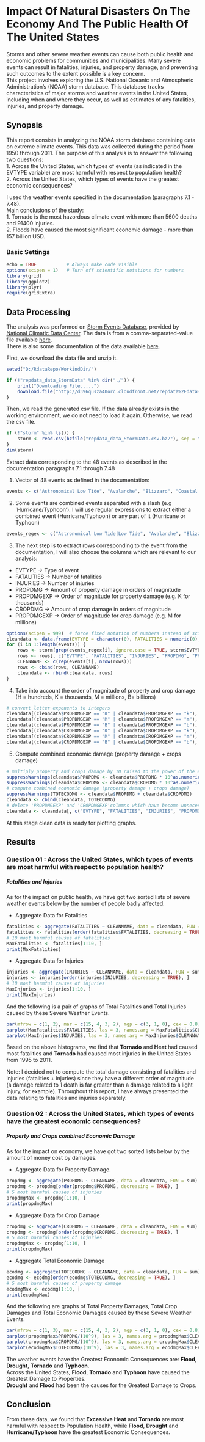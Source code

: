 
Impact Of Natural Disasters On The Economy And The Public Health Of The United States
========================================================================================  

Storms and other severe weather events can cause both public health and economic
problems for communities and municipalities. Many severe events can result in
fatalities, injuries, and property damage, and preventing such outcomes to the extent possible is a key concern.  
This project involves exploring the U.S. National Oceanic and Atmospheric
Administration's (NOAA) storm database. This database tracks characteristics of major storms and weather events in the United States, including when and where they occur, as well as estimates of any fatalities, injuries, and property damage.  

Synopsis  
--------  

This report consists in analyzing the NOAA storm database containing data on extreme climate events. This data was collected during the period from 1950 through 2011. The purpose of this analysis is to answer the following two questions:  
1. Across the United States, which types of events (as indicated in the EVTYPE variable) are most harmful with respect to population health?  
2. Across the United States, which types of events have the greatest economic consequences?  

I used the weather events specified in the documentation (paragraphs 7.1 - 7.48).  
Main conclusions of the study:   
1. Tornado is the most hazordous climate event with more than 5600 deaths and 91400 injuries.  
2. Floods have caused the most significant economic damage - more than 157 billion USD.  

### Basic Settings  

```{r}
echo = TRUE           # Always make code visible
options(scipen = 1)   # Turn off scientific notations for numbers
library(grid)
library(ggplot2)
library(plyr)
require(gridExtra)
```  

Data Processing  
---------------  

The analysis was performed on [Storm Events Database](http://www.ncdc.noaa.gov/stormevents/ftp.jsp), provided by [National Climatic Data Center](http://www.ncdc.noaa.gov/). The data is from a comma-separated-value file available [here](https://d396qusza40orc.cloudfront.net/repdata%2Fdata%2FStormData.csv.bz2).  
There is also some documentation of the data available [here](https://d396qusza40orc.cloudfront.net/repdata%2Fpeer2_doc%2Fpd01016005curr.pdf).  

First, we download the data file and unzip it.  

```{r}
setwd("D:/RdataRepo/WorkindDir/")

if (!"repdata_data_StormData" %in% dir("./")) {
    print("Downloading File.....")
    download.file("http://d396qusza40orc.cloudfront.net/repdata%2Fdata%2FStormData.csv.bz2", destfile = "repdata_data_StormData")
}
```  

Then, we read the generated csv file. If the data already exists in the working environment, we do not need to load it again. Otherwise, we read the csv file.  

```{r}
if (!"storm" %in% ls()) {
    storm <- read.csv(bzfile("repdata_data_StormData.csv.bz2"), sep = ",", header = TRUE, stringsAsFactors = FALSE)
}
dim(storm)
```  

Extract data corresponding to the 48 events as described in the documentation paragraphs 7.1 through 7.48  

1. Vector of 48 events as defined in the documentation:  

```{r}
events <- c("Astronomical Low Tide", "Avalanche", "Blizzard", "Coastal Flood", "Cold/Wind Chill", "Debris Flow", "Dense Fog", "Dense Smoke", "Drought", "Dust Devil", "Dust Storm", "Excessive Heat", "Extreme cold/Wind Chill", "Flash Flood", "Flood", "Freezing", "Frost/Freeze", "Funnel Cloud", "Hail", "Heat", "Heavy Rain", "Heavy Snow", "High Surf", "High Wind", "Hurricane/Typhoon", "Ice Storm", "Lakeshore Flood", "Lake-Effect Snow", "Lightning", "Marine Hail", "Marine High Wind", "Marine Strong Wind", "Marine Thunderstorm Wind", "Rip Current", "Seiche", "Sleet", "Storm Tide", "Strong Wind", "Thunderstorm Wind", "Tornado", "Tropical Depression", "Tropical Storm", "Tsunami", "Volcanic Ash", "Waterspout", "Wildfire", "Winter Storm", "Winter Weather")  
```  

2. Some events are combined events separated with a slash (e.g 'Hurricane/Typhoon'). I will use regular expressions to extract either a combined event (Hurricane/Typhoon) or any part of it (Hurricane or Typhoon)  

```{r} 
events_regex <- c("Astronomical Low Tide|Low Tide", "Avalanche", "Blizzard", "Coastal Flood", "Cold/Wind Chill", "Debris Flow", "Dense Fog", "Dense Smoke", "Drought", "Dust Devil", "Dust Storm", "Excessive Heat", "Extreme cold/Wind Chill|Extreme Cold|Wind Chill", "Flash Flood", "Flood", "Freezing", "Frost/Freeze|Frost|Freeze", "Funnel Cloud", "Hail", "Heat", "Heavy Rain", "Heavy Snow", "High Surf", "High Wind", "Hurricane/Typhoon|Hurricane|Typhoon", "Ice Storm", "Lakeshore Flood", "Lake-Effect Snow", "Lightning", "Marine Hail", "Marine High Wind", "Marine Strong Wind", "Marine Thunderstorm Wind|Marine tstm Wind", "Rip Current", "Seiche", "Sleet", "Storm Tide", "Strong Wind", "Thunderstorm Wind|tstm wind", "Tornado", "Tropical Depression", "Tropical Storm", "Tsunami", "Volcanic Ash", "Waterspout", "Wildfire", "Winter Storm", "Winter Weather")  
```  

3. The next step is to extract rows corresponding to the event from the documentation, I will also choose the columns which are relevant to our analysis:  
  * EVTYPE -> Type of event  
  * FATALITIES -> Number of fatalities  
  * INJURIES -> Number of injuries  
  * PROPDMG -> Amount of property damage in orders of magnitude  
  * PROPDMGEXP -> Order of magnitude for property damage (e.g. K for thousands)  
  * CROPDMG -> Amount of crop damage in orders of magnitude  
  * PROPDMGEXP -> Order of magnitude for crop damage (e.g. M for millions)  
  
```{r} 
options(scipen = 999)  # force fixed notation of numbers instead of scientific
cleandata <- data.frame(EVTYPE = character(0), FATALITIES = numeric(0), INJURIES = numeric(0), PROPDMG = numeric(0), PROPDMGEXP = character(0), CROPDMG = numeric(0), CROPDMGEXP = character(0))  
for (i in 1:length(events)) {
    rows <- storm[grep(events_regex[i], ignore.case = TRUE, storm$EVTYPE), ]
    rows <- rows[, c("EVTYPE", "FATALITIES", "INJURIES", "PROPDMG", "PROPDMGEXP", "CROPDMG", "CROPDMGEXP")]
    CLEANNAME <- c(rep(events[i], nrow(rows)))
    rows <- cbind(rows, CLEANNAME)
    cleandata <- rbind(cleandata, rows)
}
```  

4. Take into account the order of magnitude of property and crop damage (H = hundreds, K = thousands, M = millions, B= billions)  

```{r}
# convert letter exponents to integers
cleandata[(cleandata$PROPDMGEXP == "K" | cleandata$PROPDMGEXP == "k"), ]$PROPDMGEXP <- 3
cleandata[(cleandata$PROPDMGEXP == "M" | cleandata$PROPDMGEXP == "m"), ]$PROPDMGEXP <- 6
cleandata[(cleandata$PROPDMGEXP == "B" | cleandata$PROPDMGEXP == "b"), ]$PROPDMGEXP <- 9
cleandata[(cleandata$CROPDMGEXP == "K" | cleandata$CROPDMGEXP == "k"), ]$CROPDMGEXP <- 3
cleandata[(cleandata$CROPDMGEXP == "M" | cleandata$CROPDMGEXP == "m"), ]$CROPDMGEXP <- 6
cleandata[(cleandata$CROPDMGEXP == "B" | cleandata$CROPDMGEXP == "b"), ]$CROPDMGEXP <- 9
```  

5. Compute combined economic damage (property damage + crops damage)  

```{r} 
# multiply property and crops damage by 10 raised to the power of the exponent
suppressWarnings(cleandata$PROPDMG <- cleandata$PROPDMG * 10^as.numeric(cleandata$PROPDMGEXP))  
suppressWarnings(cleandata$CROPDMG <- cleandata$CROPDMG * 10^as.numeric(cleandata$CROPDMGEXP))  
# compute combined economic damage (property damage + crops damage)
suppressWarnings(TOTECODMG <- cleandata$PROPDMG + cleandata$CROPDMG)
cleandata <- cbind(cleandata, TOTECODMG)
# delete 'PROPDMGEXP' and 'CROPDMGEXP'columns which have become unnecessary after conversion
cleandata <- cleandata[, c("EVTYPE", "FATALITIES", "INJURIES", "PROPDMG", "CROPDMG", "CLEANNAME", "TOTECODMG")]
```  

At this stage clean data is ready for plotting graphs.  

Results  
-------

### Question 01 : Across the United States, which types of events are most harmful with respect to population health?  

##### Fatalities and Injuries  

As for the impact on public health, we have got two sorted lists of severe weather events below by the number of people badly affected.  

* Aggregate Data for Fatalities  

```{r}
fatalities <- aggregate(FATALITIES ~ CLEANNAME, data = cleandata, FUN = sum)
fatalities <- fatalities[order(fatalities$FATALITIES, decreasing = TRUE), ]
# 10 most harmful causes of fatalities
MaxFatalities <- fatalities[1:10, ]
print(MaxFatalities)  
```  

* Aggregate Data for Injuries  

```{r}
injuries <- aggregate(INJURIES ~ CLEANNAME, data = cleandata, FUN = sum)
injuries <- injuries[order(injuries$INJURIES, decreasing = TRUE), ]
# 10 most harmful causes of injuries
MaxInjuries <- injuries[1:10, ]
print(MaxInjuries)
```  

And the following is a pair of graphs of Total Fatalities and Total Injuries caused by these Severe Weather Events.   

```{r}
par(mfrow = c(1, 2), mar = c(15, 4, 3, 2), mgp = c(3, 1, 0), cex = 0.8)
barplot(MaxFatalities$FATALITIES, las = 3, names.arg = MaxFatalities$CLEANNAME, main = "Weather Events With\n The Top 10 Highest Fatalities", ylab = "Number of Fatalities", col = "grey")
barplot(MaxInjuries$INJURIES, las = 3, names.arg = MaxInjuries$CLEANNAME, main = "Weather Events With\n The Top 10 Highest Injuries", ylab = "Number of Injuries", col = "grey")
```  

Based on the above histograms, we find that **Tornado** and **Heat** had caused most fatalities and  **Tornado** had caused most injuries in the United States from 1995 to 2011.  

Note: I decided not to compute the total damage consisting of fatalities and injuries (fatalities + injuries) since they have a different order of magnitude (a damage related to 1 death is far greater than a damage related to a light injury, for example). Throughout this report, I have always presented the data relating to fatalities and injuries separately.  

### Question 02 : Across the United States, which types of events have the greatest economic consequences?  

##### Property and Crops combined Economic Damage  

As for the impact on economy, we have got two sorted lists below by the amount of money cost by damages.  

* Aggregate Data for Property Damage.  

```{r}
propdmg <- aggregate(PROPDMG ~ CLEANNAME, data = cleandata, FUN = sum)
propdmg <- propdmg[order(propdmg$PROPDMG, decreasing = TRUE), ]
# 5 most harmful causes of injuries
propdmgMax <- propdmg[1:10, ]
print(propdmgMax)
``` 

* Aggregate Data for Crop Damage  

```{r}
cropdmg <- aggregate(CROPDMG ~ CLEANNAME, data = cleandata, FUN = sum)
cropdmg <- cropdmg[order(cropdmg$CROPDMG, decreasing = TRUE), ]
# 5 most harmful causes of injuries
cropdmgMax <- cropdmg[1:10, ]
print(cropdmgMax)
```  

* Aggregate Total Economic Damage  

```{r}
ecodmg <- aggregate(TOTECODMG ~ CLEANNAME, data = cleandata, FUN = sum)
ecodmg <- ecodmg[order(ecodmg$TOTECODMG, decreasing = TRUE), ]
# 5 most harmful causes of property damage
ecodmgMax <- ecodmg[1:10, ]
print(ecodmgMax)
```  

And the following are graphs of Total Property Damages, Total Crop Damages and Total Economic Damages caused by these Severe Weather Events.  

```{r}
par(mfrow = c(1, 3), mar = c(15, 4, 3, 2), mgp = c(3, 1, 0), cex = 0.8)
barplot(propdmgMax$PROPDMG/(10^9), las = 3, names.arg = propdmgMax$CLEANNAME, main = "Top 10 Events with\n Greatest Property Damages", ylab = "Cost of damages ($ billions)", col = "grey")
barplot(cropdmgMax$CROPDMG/(10^9), las = 3, names.arg = cropdmgMax$CLEANNAME, main = "Top 10 Events With\n Greatest Crop Damages", ylab = "Cost of damages ($ billions)", col = "grey")
barplot(ecodmgMax$TOTECODMG/(10^9), las = 3, names.arg = ecodmgMax$CLEANNAME, main = "Top 10 Events With\n Greatest Economic Damages", ylab = "Cost of damages ($ billions)", col = "grey")
```  

The weather events have the Greatest Economic Consequences are: **Flood**, **Drought**, **Tornado** and **Typhoon**.  
Across the United States, **Flood**, **Tornado** and **Typhoon** have caused the Greatest Damage to Properties.  
**Drought** and **Flood** had been the causes for the Greatest Damage to Crops.  

## Conclusion  

From these data, we found that **Excessive Heat** and **Tornado** are most harmful with respect to Population Health, while **Flood**, **Drought** and **Hurricane/Typhoon** have the greatest Economic Consequences.  